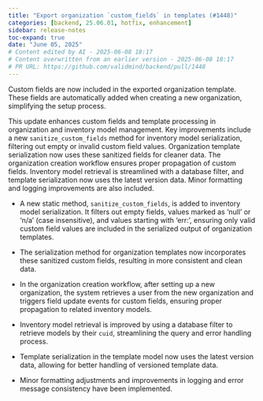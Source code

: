 ```yaml
---
title: "Export organization `custom_fields` in templates (#1448)"
categories: [backend, 25.06.01, hotfix, enhancement]
sidebar: release-notes
toc-expand: true
date: "June 05, 2025"
# Content edited by AI - 2025-06-08 18:17
# Content overwritten from an earlier version - 2025-06-08 18:17
# PR URL: https://github.com/validmind/backend/pull/1448
---
```


Custom fields are now included in the exported organization template. These fields are automatically added when creating a new organization, simplifying the setup process.

This update enhances custom fields and template processing in organization and inventory model management. Key improvements include a new `sanitize_custom_fields` method for inventory model serialization, filtering out empty or invalid custom field values. Organization template serialization now uses these sanitized fields for cleaner data. The organization creation workflow ensures proper propagation of custom fields. Inventory model retrieval is streamlined with a database filter, and template serialization now uses the latest version data. Minor formatting and logging improvements are also included.

- A new static method, `sanitize_custom_fields`, is added to inventory model serialization. It filters out empty fields, values marked as 'null' or 'n/a' (case insensitive), and values starting with 'err:', ensuring only valid custom field values are included in the serialized output of organization templates.

- The serialization method for organization templates now incorporates these sanitized custom fields, resulting in more consistent and clean data.

- In the organization creation workflow, after setting up a new organization, the system retrieves a user from the new organization and triggers field update events for custom fields, ensuring proper propagation to related inventory models.

- Inventory model retrieval is improved by using a database filter to retrieve models by their `cuid`, streamlining the query and error handling process.

- Template serialization in the template model now uses the latest version data, allowing for better handling of versioned template data.

- Minor formatting adjustments and improvements in logging and error message consistency have been implemented.

<!--- VALIDATION SUMMARY
Content Type: title
Validation Status: CHECK
Attempts: 7
Last Validation: 2025-06-08 18:13:34
Result: The edited content provides a clearer and more specific instruction by using backticks to highlight `custom_fields`, indicating that it is likely a specific field or variable name. Additionally, the phrase "in templates" adds context, suggesting that the export process is related to templates. This ...
Failure Patterns: {'formatting': 2, 'meaning': 2}
Reedit Available: Yes
Reedit Message: The edited content provides a clearer and more specific instruction by using backticks to highlight `custom_fields`, indicating that it is likely a specific field or variable name. Additionally, the p...
--->
